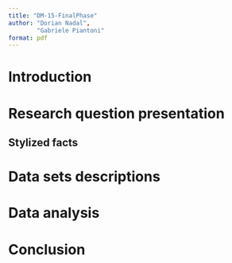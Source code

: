 ```yaml
---
title: "DM-15-FinalPhase"
author: "Dorian Nadal", 
        "Gabriele Piantoni"
format: pdf
---
```

# Introduction

# Research question presentation 

## Stylized facts

# Data sets descriptions

# Data analysis

# Conclusion
